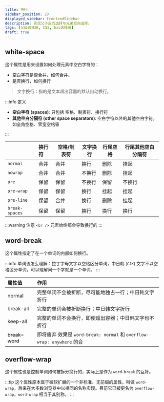 ```yaml
---
title: 换行
sidebar_position: 20
displayed_sidebar: frontendSidebar
description: 实现父子反向选择与兄弟反向选择。
tags: [父级选择器, CSS, has选择器]
draft: true
---
```


<Author count={1000} publish="2023-4-18 23:35:00" />

## white-space

这个属性是用来设置如何处理元素中<Emphasis>空白字符</Emphasis>的：

- 空白字符是否合并，如何合并。
- 是否换行，如何换行

> 文字换行：指的是文本超出容器的默认自动换行。

:::info 定义

- **空白字符 (spaces)**: 只包括 空格、制表符、换行符<br/>
- **其他空白分隔符 (other space separators)**: 空白字符以外的其他空白字符，如全角空格、零宽空格等

:::

|                | 换行符 | 空格/制表符 | 文字换行 | 行尾空格 | 行尾其他空白分隔符 |
| :------------- | :----- | ----------- | -------- | -------- | ------------------ |
| `normal`       | 合并   | 合并        | 换行     | 删除     | 挂起               |
| `nowrap`       | 合并   | 合并        | 不换行   | 删除     | 挂起               |
| `pre`          | 保留   | 保留        | 不换行   | 保留     | 不换行             |
| `pre-wrap`     | 保留   | 保留        | 换行     | 挂起     | 挂起               |
| `pre-line`     | 保留   | 合并        | 换行     | 删除     | 挂起               |
| `break-spaces` | 保留   | 保留        | 换行     | 换行     | 换行               |

:::warning 注意
`<br />` 元素始终都会导致换行的
:::

## word-break

这个属性指定了在<Emphasis>一个单词的内部</Emphasis>如何换行。

:::info
单词该怎么理解：拉丁字母文字以空格区分单词，中日韩 (`CJK`) 文字不以空格区分单词，可以理解问一个字就是一个单词。
:::

| 属性值         | 作用                                                                                                       |
| :------------- | :--------------------------------------------------------------------------------------------------------- |
| normal         | 完整单词不会被折断，尽可能地独占一行；中日韩文字折行                                                       |
| break-all      | 完整的单词会被折断换行；中日韩文字折行                                                                     |
| keep-all       | 完整的单词不会换行，即使超出容器；中日韩文字也不折行                                                       |
| ~~break-word~~ | <Highlight color="red"> 即将废弃</Highlight> 效果是 `word-break: normal` 和 `overflow-wrap: anywhere` 的合 |

## overflow-wrap

这个属性也是控制单词如何被拆分换行的，实际上是作为 `word-break` 的互补。

:::tip
这个属性原本属于微软扩展的一个非标准、无前缀的属性，叫做 `word-wrap`，后来在大多数浏览器中以相同的名称实现。目前它已被更名为 `overflow-wrap`，`word-wrap` 相当于其别称。
:::


<WrapLine />
